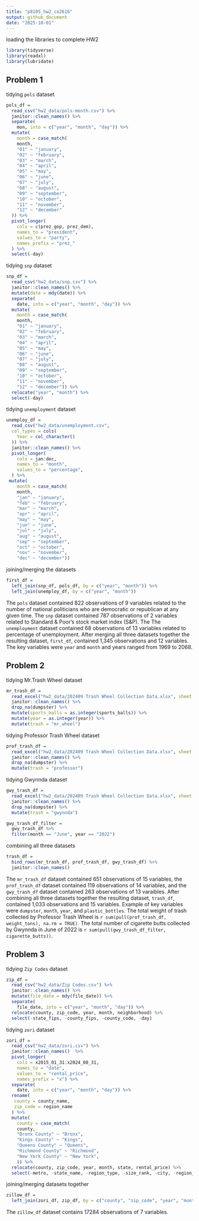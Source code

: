 ```yaml
---
title: "p8105_hw2_co2616"
output: github_document
date: "2025-10-01"
---
```



loading the libraries to complete HW2

```r
library(tidyverse)
library(readxl)
library(lubridate)
```

## Problem 1

tidying `pols` dataset

```r
pols_df = 
  read_csv("hw2_data/pols-month.csv") %>% 
  janitor::clean_names() %>% 
  separate(
    mon, into = c("year", "month", "day")) %>% 
  mutate(
    month = case_match(
    month,
    "01" ~ "january",
    "02" ~ "february",
    "03" ~ "march",
    "04" ~ "april",
    "05" ~ "may",
    "06" ~ "june",
    "07" ~ "july",
    "08" ~ "august",
    "09" ~ "september",
    "10" ~ "october",
    "11" ~ "november",
    "12" ~ "december"
  )) %>% 
  pivot_longer(
    cols = c(prez_gop, prez_dem),
    names_to = "president",
    values_to = "party",
    names_prefix = "prez_"
  ) %>% 
  select(-day)
```

tidying `snp` dataset

```r
snp_df = 
  read_csv("hw2_data/snp.csv") %>% 
  janitor::clean_names() %>% 
  mutate(date = mdy(date)) %>% 
  separate(
    date, into = c("year", "month", "day")) %>%
  mutate(
    month = case_match(
    month,
    "01" ~ "january",
    "02" ~ "february",
    "03" ~ "march",
    "04" ~ "april",
    "05" ~ "may",
    "06" ~ "june",
    "07" ~ "july",
    "08" ~ "august",
    "09" ~ "september",
    "10" ~ "october",
    "11" ~ "november",
    "12" ~ "december")) %>% 
  relocate("year", "month") %>% 
  select(-day)
```

tidying `unemployment` dataset

```r
unemploy_df = 
  read_csv("hw2_data/unemployment.csv",
  col_types = cols(
    Year = col_character()
  )) %>% 
  janitor::clean_names() %>% 
  pivot_longer(
    cols = jan:dec,
    names_to = "month",
    values_to = "percentage",
  ) %>% 
 mutate(
    month = case_match(
    month,
    "jan" ~ "january",
    "feb" ~ "february",
    "mar" ~ "march",
    "apr" ~ "april",
    "may" ~ "may",
    "jun" ~ "june",
    "jul" ~ "july",
    "aug" ~ "august",
    "sep" ~ "september",
    "oct" ~ "october",
    "nov" ~ "november",
    "dec" ~ "december")) 
```

joining/merging the datasets

```r
first_df = 
  left_join(snp_df, pols_df, by = c("year", "month")) %>% 
  left_join(unemploy_df, by = c("year", "month"))
```

The `pols` dataset contained 822 observations of 9 variables related to the number of national politicians who are democratic or republican at any given time. The `snp` dataset contained 787 observations of 2 variables related to Standard & Poor’s stock market index (S&P). The The `unemployment` dataset contained 68 observations of 13 variables related to percentage of unemployment. After merging all three datasets together the resulting dataset, `first_df`, contained 1,345 observations and 12 variables. The key variables were `year` and `month` and years ranged from 1969 to 2068.


## Problem 2

tidying Mr.Trash Wheel dataset

```r
mr_trash_df =
  read_excel("hw2_data/202409 Trash Wheel Collection Data.xlsx", sheet = "Mr. Trash Wheel", range = "A2:N653") %>% 
  janitor::clean_names() %>% 
  drop_na(dumpster) %>% 
  mutate(sports_balls = as.integer(sports_balls)) %>% 
  mutate(year = as.integer(year)) %>% 
  mutate(trash = "mr_wheel")
```

tidying Professor Trash Wheel dataset

```r
prof_trash_df =
  read_excel("hw2_data/202409 Trash Wheel Collection Data.xlsx", sheet = "Professor Trash Wheel", skip = 1) %>% 
  janitor::clean_names() %>% 
  drop_na(dumpster) %>% 
  mutate(trash = "professor")
```

tidying Gwynnda dataset

```r
gwy_trash_df =
  read_excel("hw2_data/202409 Trash Wheel Collection Data.xlsx", sheet = "Gwynnda Trash Wheel", skip = 1) %>% 
  janitor::clean_names() %>% 
  drop_na(dumpster) %>% 
  mutate(trash = "gwynnda")

gwy_trash_df_filter =
  gwy_trash_df %>% 
  filter(month == "June", year == "2022")
```

combining all three datasets

```r
trash_df = 
  bind_rows(mr_trash_df, prof_trash_df, gwy_trash_df) %>% 
  janitor::clean_names()
```

The `mr_trash_df` dataset contained 651 observations of 15 variables, the `prof_trash_df` dataset contained 119 observations of 14 variables, and the `gwy_trash_df` dataset contained 263 observations of 13 varaibles. After combining all three datasets together the resulting dataset, `trash_df`, contained 1,033 observations and 15 variables. Example of key variables were `dumpster`, `month`, `year`, and `plastic_bottles`. The total weight of trash collected by Professor Trash Wheel is `r sum(pull(prof_trash_df, weight_tons), na.rm = TRUE)`. The total number of cigarette butts collected by Gwynnda in June of 2022 is `r sum(pull(gwy_trash_df_filter, cigarette_butts))`.


## Problem 3

tidying `Zip Codes` dataset

```r
zip_df = 
  read_csv("hw2_data/Zip Codes.csv") %>% 
  janitor::clean_names() %>%
  mutate(file_date = mdy(file_date)) %>% 
  separate(
    file_date, into = c("year", "month", "day")) %>%
  relocate(county, zip_code, year, month, neighborhood) %>% 
  select(-state_fips, -county_fips, -county_code, -day)
```

tidying `zori` dataset

```r
zori_df = 
  read_csv("hw2_data/zori.csv") %>% 
  janitor::clean_names()  %>%
  pivot_longer(
    cols = x2015_01_31:x2024_08_31,
    names_to = "date",
    values_to = "rental_price",
    names_prefix = "x") %>% 
  separate(
    date, into = c("year", "month", "day")) %>% 
  rename(
   county = county_name,
   zip_code = region_name
  ) %>% 
  mutate(
    county = case_match(
    county,
    "Bronx County" ~ "Bronx",
    "Kings County" ~ "Kings",
    "Queens County" ~ "Queens",
    "Richmond County" ~ "Richmond",
    "New York County" ~ "New York",
    )) %>% 
  relocate(county, zip_code, year, month, state, rental_price) %>% 
  select(-metro, -state_name, -region_type, -size_rank, -city, -region_id, -day)
```

joining/merging datasets together

```r
zillow_df = 
  left_join(zori_df, zip_df, by = c("county", "zip_code", "year", "month"))
```

The `zillow_df` dataset contains 17284 observations of 7 variables.